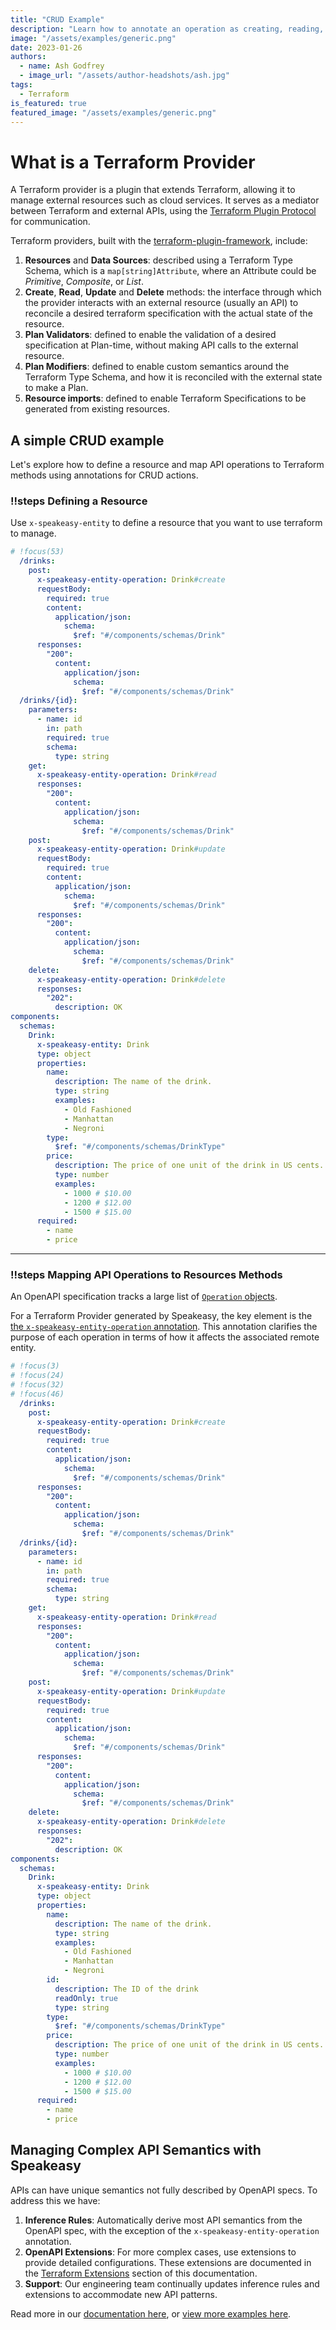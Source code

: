 ```yaml
---
title: "CRUD Example"
description: "Learn how to annotate an operation as creating, reading, updating or deleting a remote entity."
image: "/assets/examples/generic.png"
date: 2023-01-26
authors:
  - name: Ash Godfrey
  - image_url: "/assets/author-headshots/ash.jpg"
tags:
  - Terraform
is_featured: true
featured_image: "/assets/examples/generic.png"
---
```



# What is a Terraform Provider

A Terraform provider is a plugin that extends Terraform, allowing it to manage external resources such as cloud services. It serves as a mediator between Terraform and external APIs, using the [Terraform Plugin Protocol](https://developer.hashicorp.com/terraform/plugin/terraform-plugin-protocol) for communication.

Terraform providers, built with the [terraform-plugin-framework](https://github.com/hashicorp/terraform-plugin-framework), include:

1. **Resources** and **Data Sources**: described using a Terraform Type Schema, which is a `map[string]Attribute`, where an Attribute could be _Primitive_, _Composite_, or _List_.
2. **Create**, **Read**, **Update** and **Delete** methods: the interface through which the provider interacts with an external resource (usually an API) to reconcile a desired terraform specification with the actual state of the resource.
3. **Plan Validators**: defined to enable the validation of a desired specification at Plan-time, without making API calls to the external resource.
4. **Plan Modifiers**: defined to enable custom semantics around the Terraform Type Schema, and how it is reconciled with the external state to make a Plan.
5. **Resource imports**: defined to enable Terraform Specifications to be generated from existing resources.

## A simple CRUD example

Let's explore how to define a resource and map API operations to Terraform methods using annotations for CRUD actions.


<Spotlight>

### !!steps Defining a Resource

Use `x-speakeasy-entity` to define a resource that you want to use terraform to manage.

```yaml ! openapi.yaml
# !focus(53)
  /drinks:
    post:
      x-speakeasy-entity-operation: Drink#create
      requestBody:
        required: true
        content:
          application/json:
            schema:
              $ref: "#/components/schemas/Drink"
      responses:
        "200":
          content:
            application/json:
              schema:
                $ref: "#/components/schemas/Drink"
  /drinks/{id}:
    parameters:
      - name: id
        in: path
        required: true
        schema:
          type: string
    get:
      x-speakeasy-entity-operation: Drink#read
      responses:
        "200":
          content:
            application/json:
              schema:
                $ref: "#/components/schemas/Drink"
    post:
      x-speakeasy-entity-operation: Drink#update
      requestBody:
        required: true
        content:
          application/json:
            schema:
              $ref: "#/components/schemas/Drink"
      responses:
        "200":
          content:
            application/json:
              schema:
                $ref: "#/components/schemas/Drink"
    delete:
      x-speakeasy-entity-operation: Drink#delete
      responses:
        "202":
          description: OK
components:
  schemas:
    Drink:
      x-speakeasy-entity: Drink
      type: object
      properties:
        name:
          description: The name of the drink.
          type: string
          examples:
            - Old Fashioned
            - Manhattan
            - Negroni
        type:
          $ref: "#/components/schemas/DrinkType"
        price:
          description: The price of one unit of the drink in US cents.
          type: number
          examples:
            - 1000 # $10.00
            - 1200 # $12.00
            - 1500 # $15.00
      required:
        - name
        - price
```

---

### !!steps Mapping API Operations to Resources Methods

An OpenAPI specification tracks a large list of [`Operation` objects](https://github.com/OAI/OpenAPI-Specification/blob/main/versions/3.1.0.md#operationObject).

For a Terraform Provider generated by Speakeasy, the key element is the [the `x-speakeasy-entity-operation` annotation](/docs/terraform/extensions#the-x-speakeasy-entity-operation-annotation). This annotation clarifies the purpose of each operation in terms of how it affects the associated remote entity.

```yaml ! openapi.yaml
# !focus(3)
# !focus(24)
# !focus(32)
# !focus(46)
  /drinks:
    post:
      x-speakeasy-entity-operation: Drink#create
      requestBody:
        required: true
        content:
          application/json:
            schema:
              $ref: "#/components/schemas/Drink"
      responses:
        "200":
          content:
            application/json:
              schema:
                $ref: "#/components/schemas/Drink"
  /drinks/{id}:
    parameters:
      - name: id
        in: path
        required: true
        schema:
          type: string
    get:
      x-speakeasy-entity-operation: Drink#read
      responses:
        "200":
          content:
            application/json:
              schema:
                $ref: "#/components/schemas/Drink"
    post:
      x-speakeasy-entity-operation: Drink#update
      requestBody:
        required: true
        content:
          application/json:
            schema:
              $ref: "#/components/schemas/Drink"
      responses:
        "200":
          content:
            application/json:
              schema:
                $ref: "#/components/schemas/Drink"
    delete:
      x-speakeasy-entity-operation: Drink#delete
      responses:
        "202":
          description: OK
components:
  schemas:
    Drink:
      x-speakeasy-entity: Drink
      type: object
      properties:
        name:
          description: The name of the drink.
          type: string
          examples:
            - Old Fashioned
            - Manhattan
            - Negroni
        id:
          description: The ID of the drink
          readOnly: true
          type: string
        type:
          $ref: "#/components/schemas/DrinkType"
        price:
          description: The price of one unit of the drink in US cents.
          type: number
          examples:
            - 1000 # $10.00
            - 1200 # $12.00
            - 1500 # $15.00
      required:
        - name
        - price
```

</Spotlight>

## Managing Complex API Semantics with Speakeasy

APIs can have unique semantics not fully described by OpenAPI specs. To address this we have:

1. **Inference Rules**: Automatically derive most API semantics from the OpenAPI spec, with the exception of the `x-speakeasy-entity-operation` annotation.
2. **OpenAPI Extensions**: For more complex cases, use extensions to provide detailed configurations. These extensions are documented in the [Terraform Extensions](/docs/terraform/extensions/) section of this documentation.
3. **Support**: Our engineering team continually updates inference rules and extensions to accommodate new API patterns.

Read more in our [documentation here](/docs/create-terraform), or [view more examples here](/examples/categories/terraform).
